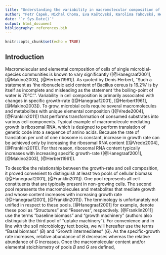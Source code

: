 ```yaml
---
title: "Understanding the variability in macromolecular composition of soil microbial biomass"
author: "Petr Čapek, Michal Choma, Eva Kaštovská, Karolina Tahovská, Helen Glanville, Hana Šantrůčková"
date: "`r Sys.Date()`"
output: html_document
bibliography: references.bib
---
```


```r
knitr::opts_chunk$set(echo = TRUE)
```

## Introduction

Macromolecular and elemental composition of cells of single microbial-species communities is known to vary significantly ([@Hanegraaf2001], [@Makino2003], [@Herbert1961]). As quoted by Denis Herbert, "Such a statement as 'the ribonucleic acid content of Bacillus cereus is 16.2%' is by itself as incomplete and misleading as the statement 'the boiling-point of water is 70°C'.". Variability in cell composition is primarily associated with changes in specific growth-rate ([@Hanegraaf2001], [@Herbert1961], [@Makino2003]). To grow, microbial cells require several macromolecules and metabolites with unique elemental composition ([@Vrede2004], [@Franklin2011]) that performs transformation of consumed substrates into various cell components. Typical example of macromolecule mediating growth is ribosomal RNA, which is designed to perform translation of genetic code into a sequence of amino acids. Because the rate of translation per unit of one ribosome is constant, increase in growth rate can be achieved only by increasing the ribosomal RNA content ([@Vrede2004], [@Franklin2011]). For that reason, ribosomal RNA content typically increases with increasing specific growth-rate ([@Hanegraaf2001], [@Makino2003], [@Herbert1961]).

To describe the relationship between the growth-rate and cell composition, it proved convenient to distinguish at least two pools of cellular biomass ([@Hanegraaf2001], [@Franklin2011]). One pool represents all cell constituents that are typically present in non-growing cells. The second pool represents the macromolecules and metabolites that mediate growth and whose content increases with increasing growth rate ([@Hanegraaf2001], [@Franklin2011]). The terminology is unfortunately not unified in respect to these pools. [@Hanegraaf2001] for example, denote these pool as "Structures" and "Reserves", respectively. [@Franklin2011] use the terms "baseline biomass" and "growth machinery" (authors also distinguish the third pool of "uptake machinery"). For convenience and in line with the soil microbiology text books, we will hereafter use the terms "Basal biomass" ($B$) and "Growth intermediates" ($G$). As the specific-growth rate increases, relative abundance of $B$ decreases whereas the relative abundance of $G$ increases. Once the macromolecular content and/or elemental stoichiometry of pools $B$ and $G$ are defined,
